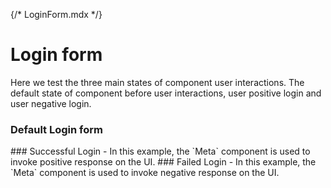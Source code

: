 {/* LoginForm.mdx */}



<Meta of={LoginFromStories} name="Info" />

# Login form

Here we test the three main states of component user interactions. The default state of component before
user interactions, user positive login and user negative login.

### Default Login form

<Canvas of={LoginFromStories.LoginFormDefault} />
### Successful Login
- In this example, the `Meta` component is used to invoke
positive response on the UI.
<Canvas of={LoginFromStories.SuccessfulLogin} />
### Failed Login
- In this example, the `Meta` component is used to invoke
negative response on the UI.
<Canvas of={LoginFromStories.LoginWithEmptyUsername} />
<Canvas of={LoginFromStories.LoginWithEmptyPassword} />
